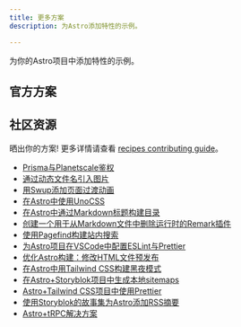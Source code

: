```yaml
---
title: 更多方案
description: 为Astro添加特性的示例。

---
```



为你的Astro项目中添加特性的示例。


## 官方方案

<RecipesNav />

## 社区资源

晒出你的方案! 更多详情请查看 [recipes contributing guide](https://github.com/withastro/docs/blob/main/RECIPES.md)。

- [Prisma与Planetscale鉴权](https://www.thomasledoux.be/blog/authentication-astro-prisma-planetscale)
- [通过动态文件名引入图片](https://vaihe.com/blog/astro/astro-dynamic-image-prop/)
- [用Swup添加页面过渡动画](https://navillus.dev/blog/astro-plus-swup)
- [在Astro中使用UnoCSS](https://www.elian.codes/blog/23-02-11-implementing-unocss-in-astro/)
- [在Astro中通过Markdown标题构建目录](https://kld.dev/building-table-of-contents/)
- [创建一个用于从Markdown文件中删除运行时的Remark插件](https://eatmon.co/blog/remove-runts-markdown/)
- [使用Pagefind构建站内搜索](https://blog.otterlord.dev/post/astro-search/)
- [为Astro项目在VSCode中配置ESLint与Prettier](https://patheticgeek.dev/blog/astro-prettier-eslint-vscode)
- [优化Astro构建：修改HTML文件预发布](https://straffesites.com/en/blog/optimize-astro-html-post-build)
- [在Astro中用Tailwind CSS构建黑夜模式](https://www.kevinzunigacuellar.com/blog/dark-mode-in-astro/)
- [在Astro+Storyblok项目中生成本地sitemaps](https://straffesites.com/en/blog/localized-sitemap-astro-storyblok)
- [Astro+Tailwind CSS项目中使用Prettier](https://straffesites.com/en/blog/integrate-prettier-astro-tailwindcss)
- [使用Storyblok的故事集为Astro添加RSS摘要 ](https://straffesites.com/en/blog/rss-feed-astro-storyblok)
- [Astro+tRPC解决方案](https://www.thomasledoux.be/blog/using-trpc-astro-islands-react)
